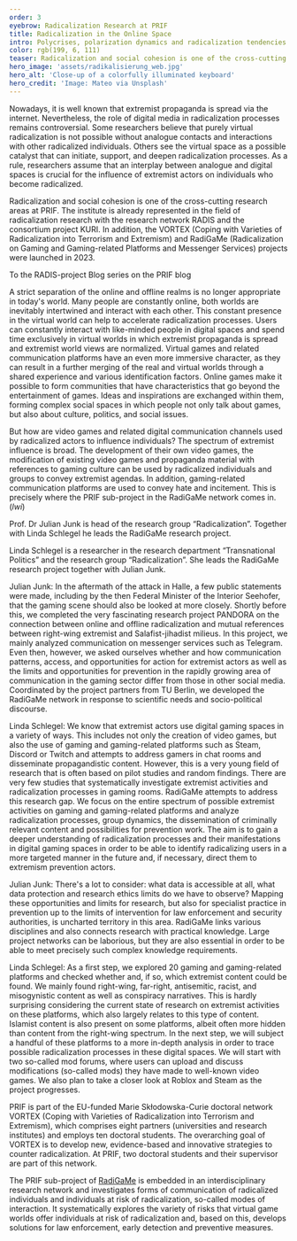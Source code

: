 ```yaml
---
order: 3
eyebrow: Radicalization Research at PRIF
title: Radicalization in the Online Space
intro: Polycrises, polarization dynamics and radicalization tendencies go hand in hand. Whether it is the Covid-19 pandemic, the war in Ukraine or the war in Gaza – extremist actors seize on these issues and instrumentalize them. Socio-political events are processed in propagandistic material and thus reinforce radicalization dynamics. Virtual worlds are playing an increasingly important role here, as connectivity and reach are increased by Net 2.0. Online radicalization is one of the fields of radicalization research at PRIF, an area that was further expanded in 2023 with the launch of the VORTEX and RadiGaMe projects. 
color: rgb(199, 6, 111)
teaser: Radicalization and social cohesion is one of the cross-cutting areas of research at PRIF. A new research alliance examines the role virtual worlds play in this context.
hero_image: 'assets/radikalisierung_web.jpg'
hero_alt: 'Close-up of a colorfully illuminated keyboard'
hero_credit: 'Image: Mateo via Unsplash'
---
```


<Leadin>Nowadays, it is well known </Leadin> that extremist propaganda is spread via the internet. Nevertheless, the role of digital media in radicalization processes remains controversial. Some researchers believe that purely virtual radicalization is not possible without analogue contacts and interactions with other radicalized individuals. Others see the virtual space as a possible catalyst that can initiate, support, and deepen radicalization processes. As a rule, researchers assume that an interplay between analogue and digital spaces is crucial for the influence of extremist actors on individuals who become radicalized.

<Callout eyebrow="Infobox" title="Research on radicalization and social cohesion" expandable={false}>

Radicalization and social cohesion is one of the cross-cutting research areas at PRIF. The institute is already represented in the field of radicalization research with the research network  RADIS and the consortium project KURI. In addition, the VORTEX (Coping with Varieties of Radicalization into Terrorism and Extremism) and RadiGaMe (Radicalization on Gaming and Gaming-related Platforms and Messenger Services) projects were launched in 2023.

</Callout>

<CallToAction url="https://blog.prif.org/reihen/radis-blogserie-debatten-zu-islamistischem-extremismus/">

To the RADIS-project Blog series on the PRIF blog

</CallToAction>

A strict separation of the online and offline realms is no longer appropriate in today's world. Many people are constantly online, both worlds are inevitably intertwined and interact with each other. This constant presence in the virtual world can help to accelerate radicalization processes. Users can constantly interact with like-minded people in digital spaces and spend time exclusively in virtual worlds in which extremist propaganda is spread and extremist world views are normalized. Virtual games and related communication platforms have an even more immersive character, as they can result in a further merging of the real and virtual worlds through a shared experience and various identification factors. Online games make it possible to form communities that have characteristics that go beyond the entertainment of games. Ideas and inspirations are exchanged within them, forming complex social spaces in which people not only talk about games, but also about culture, politics, and social issues.

But how are video games and related digital communication channels used by radicalized actors to influence individuals? The spectrum of extremist influence is broad. The development of their own video games, the modification of existing video games and propaganda material with references to gaming culture can be used by radicalized individuals and groups to convey extremist agendas. In addition, gaming-related communication platforms are used to convey hate and incitement. This is precisely where the PRIF sub-project in the RadiGaMe network comes in. (*lwi*)

<Interview title="Interview with Linda Schlegel and Julian Junk">

<InterviewParticipant name="Julian Junk" image="assets/Julian_pink_web.jpg" >

Prof. Dr Julian Junk is head of the research group “Radicalization”. Together with Linda Schlegel he leads the RadiGaMe research project.

</InterviewParticipant>

<InterviewParticipant name="Linda Schlegel" image="assets/Linda_web.jpg" >

Linda Schlegel is a researcher in the research department “Transnational Politics” and the research group “Radicalization”. She leads the RadiGaMe research project together with Julian Junk.

</InterviewParticipant>

<InterviewQuestion q="So far, the RadiGaMe project is a novelty. How did the project come about?">

Julian Junk: In the aftermath of the attack in Halle, a few public statements were made, including by the then Federal Minister of the Interior Seehofer, that the gaming scene should also be looked at more closely. Shortly before this, we completed the very fascinating research project PANDORA on the connection between online and offline radicalization and mutual references between right-wing extremist and Salafist-jihadist milieus. In this project, we mainly analyzed communication on messenger services such as Telegram. Even then, however, we asked ourselves whether and how communication patterns, access, and opportunities for action for extremist actors as well as the limits and opportunities for prevention in the rapidly growing area of communication in the gaming sector differ from those in other social media. Coordinated by the project partners from TU Berlin, we developed the RadiGaMe network in response to scientific needs and socio-political discourse.

</InterviewQuestion>

<InterviewQuestion q="Why is it important to examine virtual gaming rooms specifically for extremist influences? What are the goals of RadiGaMe?">

Linda Schlegel: We know that extremist actors use digital gaming spaces in a variety of ways. This includes not only the creation of video games, but also the use of gaming and gaming-related platforms such as Steam, Discord or Twitch and attempts to address gamers in chat rooms and disseminate propagandistic content. However, this is a very young field of research that is often based on pilot studies and random findings. There are very few studies that systematically investigate extremist activities and radicalization processes in gaming rooms. RadiGaMe attempts to address this research gap. We focus on the entire spectrum of possible extremist activities on gaming and gaming-related platforms and analyze radicalization processes, group dynamics, the dissemination of criminally relevant content and possibilities for prevention work. The aim is to gain a deeper understanding of radicalization processes and their manifestations in digital gaming spaces in order to be able to identify radicalizing users in a more targeted manner in the future and, if necessary, direct them to extremism prevention actors.

</InterviewQuestion>

<InterviewQuestion q="What challenges does such research face?">

Julian Junk: There's a lot to consider: what data is accessible at all, what data protection and research ethics limits do we have to observe? Mapping these opportunities and limits for research, but also for specialist practice in prevention up to the limits of intervention for law enforcement and security authorities, is uncharted territory in this area. RadiGaMe links various disciplines and also connects research with practical knowledge. Large project networks can be laborious, but they are also essential in order to be able to meet precisely such complex knowledge requirements.

</InterviewQuestion>

<InterviewQuestion q="Are there already initial exploration results and what happens next?">

Linda Schlegel: As a first step, we explored 20 gaming and gaming-related platforms and checked whether and, if so, which extremist content could be found. We mainly found right-wing, far-right, antisemitic, racist, and misogynistic content as well as conspiracy narratives. This is hardly surprising considering the current state of research on extremist activities on these platforms, which also largely relates to this type of content. Islamist content is also present on some platforms, albeit often more hidden than content from the right-wing spectrum. In the next step, we will subject a handful of these platforms to a more in-depth analysis in order to trace possible radicalization processes in these digital spaces. We will start with two so-called mod forums, where users can upload and discuss modifications (so-called mods) they have made to well-known video games. We also plan to take a closer look at Roblox and Steam as the project progresses.

</InterviewQuestion>

</Interview>

<Callout eyebrow="Infobox" title="New Projects in the Research Group Radicalization" expandable={false}>

PRIF is part of the EU-funded Marie Skłodowska-Curie doctoral network VORTEX (Coping with Varieties of Radicalization into Terrorism and Extremism), which comprises eight partners (universities and research institutes) and employs ten doctoral students. The overarching goal of VORTEX is to develop new, evidence-based and innovative strategies to counter radicalization. At PRIF, two doctoral students and their supervisor are part of this network.

The PRIF sub-project of [RadiGaMe](https://www.radigame.de/en/) is embedded in an interdisciplinary research network and investigates forms of communication of radicalized individuals and individuals at risk of radicalization, so-called modes of interaction. It systematically explores the variety of risks that virtual game worlds offer individuals at risk of radicalization and, based on this, develops solutions for law enforcement, early detection and preventive measures.
</Callout>
